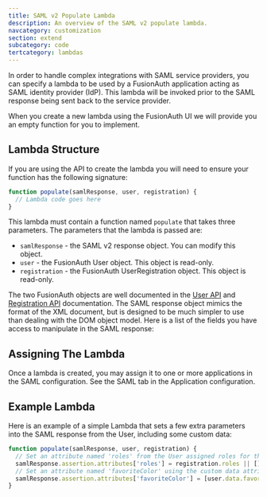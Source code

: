 ```yaml
---
title: SAML v2 Populate Lambda
description: An overview of the SAML v2 populate lambda.
navcategory: customization
section: extend
subcategory: code
tertcategory: lambdas
---
```


In order to handle complex integrations with SAML service providers, you can specify a lambda to be used by a FusionAuth application acting as SAML identity provider (IdP). This lambda will be invoked prior to the SAML response being sent back to the service provider.

When you create a new lambda using the FusionAuth UI we will provide you an empty function for you to implement.

## Lambda Structure

If you are using the API to create the lambda you will need to ensure your function has the following signature:

```javascript
function populate(samlResponse, user, registration) {
  // Lambda code goes here
}
```

This lambda must contain a function named `populate` that takes three parameters. The parameters that the lambda is passed are:

* `samlResponse` - the SAML v2 response object. You can modify this object.
* `user` - the FusionAuth User object. This object is read-only.
* `registration` - the FusionAuth UserRegistration object. This object is read-only.

The two FusionAuth objects are well documented in the [User API](/docs/apis/users) and [Registration API](/docs/apis/registrations) documentation. The SAML response object mimics the format of the XML document, but is designed to be much simpler to use than dealing with the DOM object model. Here is a list of the fields you have access to manipulate in the SAML response:

<SamlResponseFields />

## Assigning The Lambda

Once a lambda is created, you may assign it to one or more applications in the SAML configuration. See the SAML tab in the Application configuration.

## Example Lambda

Here is an example of a simple Lambda that sets a few extra parameters into the SAML response from the User, including some custom data:

```javascript
function populate(samlResponse, user, registration) {
  // Set an attribute named 'roles' from the User assigned roles for this registration
  samlResponse.assertion.attributes['roles'] = registration.roles || [];
  // Set an attribute named 'favoriteColor' using the custom data attribute named 'favoriteColor'
  samlResponse.assertion.attributes['favoriteColor'] = [user.data.favoriteColor];
}
```
